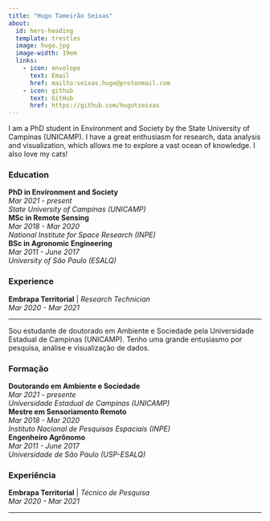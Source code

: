 ```yaml
---
title: "Hugo Tameirão Seixas"
about:
  id: hero-heading
  template: trestles
  image: hugo.jpg
  image-width: 19em
  links:
    - icon: envelope
      text: Email
      href: mailto:seixas.hugo@protonmail.com
    - icon: github
      text: GitHub
      href: https://github.com/hugotseixas
---
```


::: {.content-visible when-profile="en"}

::: {#hero-heading}
I am a PhD student in Environment and Society by the State University of Campinas (UNICAMP). I have a great enthusiasm for research, data analysis and visualization, which allows me to explore a vast ocean of knowledge.
I also love my cats!

### Education

| **PhD in Environment and Society**
| *Mar 2021 - present*
| *State University of Campinas (UNICAMP)*

| **MSc in Remote Sensing**
| *Mar 2018 - Mar 2020*
| *National Institute for Space Research (INPE)*

| **BSc in Agronomic Engineering**
| *Mar 2011 - June 2017*
| *University of São Paulo (ESALQ)*

### Experience

| **Embrapa Territorial** \| *Research Technician*
| *Mar 2020 - Mar 2021*
:::

------------------------------------------------------------------------

:::

::: {.content-visible when-profile="pt"}

::: {#hero-heading}
Sou estudante de doutorado em Ambiente e Sociedade pela Universidade Estadual de Campinas (UNICAMP). Tenho uma grande entusiasmo por pesquisa, análise e visualização de dados.

### Formação

| **Doutorando em Ambiente e Sociedade**
| *Mar 2021 - presente*
| *Universidade Estadual de Campinas (UNICAMP)*

| **Mestre em Sensoriamento Remoto**
| *Mar 2018 - Mar 2020*
| *Instituto Nacional de Pesquisas Espaciais (INPE)*

| **Engenheiro Agrônomo**
| *Mar 2011 - June 2017*
| *Universidade de São Paulo (USP-ESALQ)*

### Experiência

| **Embrapa Territorial** \| *Técnico de Pesquisa*
| *Mar 2020 - Mar 2021*
:::

------------------------------------------------------------------------

:::

